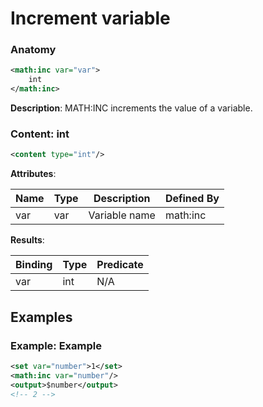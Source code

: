 # Increment variable

### Anatomy

```xml
<math:inc var="var">
    int
</math:inc>
```

 **Description**:
 MATH:INC increments the value of a variable.

### Content: int

```xml
<content type="int"/>
```

**Attributes**:

| Name | Type | Description | Defined By |
| ---- | ---- | ----------- | ---------- |
| var | var | Variable name | math:inc |


**Results**:

| Binding | Type | Predicate |
| ------- | ---- | --------- |
| var | int | N/A |


## Examples

### Example: Example

```xml
<set var="number">1</set>
<math:inc var="number"/>
<output>$number</output>
<!-- 2 -->
```

